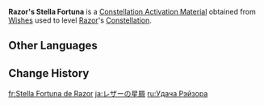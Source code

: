 {{Item Infobox
|id           = 001120
|image        = Item Stella Fortuna (4 Star).png
|type         = Constellation Activation Materials
|group        = Stella Fortuna
|quality      = 4
|description  = [[Razor]]'s Constellation Activation Material
|source1      = [[Wishes]]
|source2      = [[Paimon's Bargains]]
}}
'''Razor's Stella Fortuna''' is a [[Constellation Activation Material]] obtained from [[Wishes]] used to level [[Razor]]'s [[Constellation]].

==Other Languages==
{{Other Languages|default_hidden=1
|en      = Razor's Stella Fortuna
|zhs     = 雷泽的命星
|zhs_rm  = Léizé de Mìngxīng
|zht     = 雷澤的命星
|zht_rm  = Léizé de Mìngxīng
|ja      = レザーの星屑
|ja_rm   = Rezaa no Hoshikuzu
|ko      = 레이저<->의 운명<->의 별
|es      = Stella Fortuna de Razor
|fr      = Stella Fortuna de Razor
|ru      = Удача Рэйзора
|th      = ดวงดาวแห่งชีวิตของ Razor
|th_rm   = Duangdao haeng Chiwit khong Razor
|vi      = Chòm Sao Của Razor
|de      = Stella Fortuna von Razor
|id      = Razor's Stella Fortuna
|pt      = Stella Fortuna de Razor
|tr      = Razor'ın Yaşam Yıldızı
|it      = Stella Fortuna di Razor
}}

==Change History==
{{Change History|1.0}}

[[fr:Stella Fortuna de Razor]]
[[ja:レザーの星屑]]
[[ru:Удача Рэйзора]]